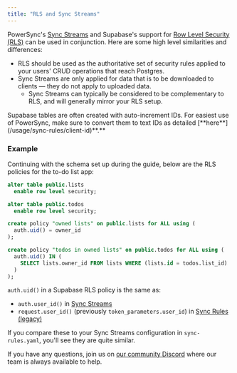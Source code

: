 ```yaml
---
title: "RLS and Sync Streams"
---
```


PowerSync's [Sync Streams](/usage/sync-streams) and Supabase's support for [Row Level Security (RLS)](https://supabase.com/docs/guides/auth/row-level-security) can be used in conjunction. Here are some high level similarities and differences:

* RLS should be used as the authoritative set of security rules applied to your users' CRUD operations that reach Postgres.
* Sync Streams are only applied for data that is to be downloaded to clients — they do not apply to uploaded data.
   * Sync Streams can typically be considered to be complementary to RLS, and will generally mirror your RLS setup.

<Note>
  Supabase tables are often created with auto-increment IDs. For easiest use of PowerSync, make sure to convert them to text IDs as detailed [**here**](/usage/sync-rules/client-id)**.**
</Note>

### Example

Continuing with the schema set up during the guide, below are the RLS policies for the to-do list app:

```sql
alter table public.lists
  enable row level security;

alter table public.todos
  enable row level security;

create policy "owned lists" on public.lists for ALL using (
  auth.uid() = owner_id
);

create policy "todos in owned lists" on public.todos for ALL using (
  auth.uid() IN (
    SELECT lists.owner_id FROM lists WHERE (lists.id = todos.list_id)
  )
);

```

`auth.uid()` in a Supabase RLS policy is the same as:
- `auth.user_id()` in [Sync Streams](/usage/sync-streams)
- `request.user_id()` (previously `token_parameters.user_id`) in [Sync Rules (legacy)](/usage/sync-rules)

If you compare these to your Sync Streams configuration in `sync-rules.yaml`, you'll see they are quite similar.

If you have any questions, join us on [our community Discord](https://discord.gg/powersync) where our team is always available to help.
